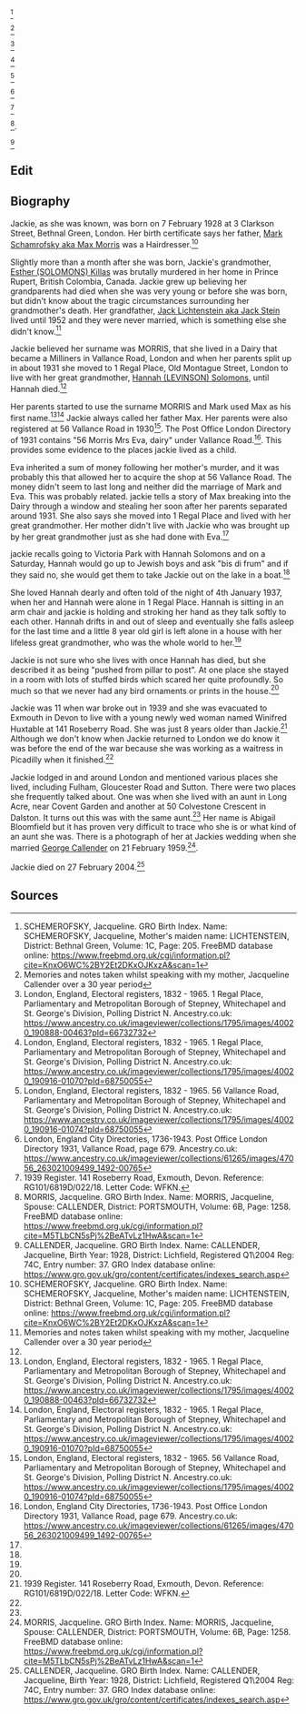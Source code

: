 <ref name="Birth Certificate">
SCHEMEROFSKY, Jacqueline. GRO Birth Index. Name: SCHEMEROFSKY, Jacqueline, Mother's maiden name: LICHTENSTEIN, District: Bethnal Green, Volume:  1C, Page:  205. 
FreeBMD database online: https://www.freebmd.org.uk/cgi/information.pl?cite=KnxO6WC%2BY2Et2DKxOJKxzA&scan=1
</ref>  

<ref name="Convo JS">
Memories and notes taken whilst speaking with my mother, Jacqueline Callender over a 30 year period
</ref>

<ref name="ER 1929: 1 Regal Place">
London, England, Electoral registers, 1832 - 1965. 1 Regal Place, Parliamentary and Metropolitan Borough of Stepney, Whitechapel and St. George's Division, Polling District N. 
Ancestry.co.uk: https://www.ancestry.co.uk/imageviewer/collections/1795/images/40020_190888-00463?pId=66732732
</ref>

<ref name="ER 1930: 1 Regal Place">
London, England, Electoral registers, 1832 - 1965. 1 Regal Place, Parliamentary and Metropolitan Borough of Stepney, Whitechapel and St. George's Division, Polling District N.
Ancestry.co.uk: https://www.ancestry.co.uk/imageviewer/collections/1795/images/40020_190916-01070?pId=68750055
</ref>

<ref name="ER 1930: 56 Vallance Road">
London, England, Electoral registers, 1832 - 1965. 56 Vallance Road, Parliamentary and Metropolitan Borough of Stepney, Whitechapel and St. George's Division, Polling District N.
Ancestry.co.uk: https://www.ancestry.co.uk/imageviewer/collections/1795/images/40020_190916-01074?pId=68750055
</ref>

<ref name="directory vallance road">
London, England City Directories, 1736-1943.  Post Office London Directory 1931, Vallance Road, page 679.
Ancestry.co.uk: https://www.ancestry.co.uk/imageviewer/collections/61265/images/47056_263021009499_1492-00765
</ref>

<ref name="1939 Reg 141 Roseberry Road">
1939 Register.  141 Roseberry Road, Exmouth, Devon.  Reference: RG101/6819D/022/18.  Letter Code: WFKN.
</ref>

<ref name="Marriage Certificate">
MORRIS, Jacqueline. GRO Birth Index. Name: MORRIS, Jacqueline, Spouse: CALLENDER, District: PORTSMOUTH, Volume:  6B, Page:  1258.
FreeBMD database online: https://www.freebmd.org.uk/cgi/information.pl?cite=M5TLbCN5sPj%2BeATvLz1HwA&scan=1
</ref>. 

<ref name="Death Certificate">
CALLENDER, Jacqueline. GRO Birth Index. Name: CALLENDER, Jacqueline, Birth Year: 1928, District: Lichfield, Registered Q1\2004 Reg:  74C, Entry number:  37.
GRO Index database online: https://www.gro.gov.uk/gro/content/certificates/indexes_search.asp
</ref>



== Edit ==

== Biography ==

Jackie, as she was known, was born on 7 February 1928 at 3 Clarkson Street, Bethnal Green, London. Her birth certificate says her father, [[Schamrofsky-1 | Mark Schamrofsky aka Max Morris]] was a Hairdresser.<ref name="Birth Certificate">SCHEMEROFSKY, Jacqueline. GRO Birth Index. Name: SCHEMEROFSKY, Jacqueline, Mother's maiden name: LICHTENSTEIN, District: Bethnal Green, Volume:  1C, Page:  205. FreeBMD database online: https://www.freebmd.org.uk/cgi/information.pl?cite=KnxO6WC%2BY2Et2DKxOJKxzA&scan=1</ref>  

Slightly more than a month after she was born, Jackie's grandmother, [[Solomons-287 | Esther (SOLOMONS) Killas]] was brutally murdered in her home in Prince Rupert, British Colombia, Canada.  Jackie grew up believing her grandparents had died when she was very young or before she was born, but didn't know about the tragic circumstances surrounding her grandmother's death. Her grandfather, [[Lichtenstein-153 | Jack Lichtenstein aka Jack Stein]] lived until 1952 and they were never married, which is something else she didn't know.<ref name="Convo JS">Memories and notes taken whilst speaking with my mother, Jacqueline Callender over a 30 year period</ref>

Jackie believed her surname was MORRIS, that she lived in a Dairy that became a Milliners in Vallance Road, London and when her parents split up in about 1931 she moved to 1 Regal Place, Old Montague Street, London to live with her great grandmother, [[Levinson-273 | Hannah (LEVINSON) Solomons]], until Hannah died.<ref name="Convo JS" />

Her parents started to use the surname MORRIS and Mark used Max as his first name.<ref name="ER 1929: 1 Regal Place">London, England, Electoral registers, 1832 - 1965. 1 Regal Place, Parliamentary and Metropolitan Borough of Stepney, Whitechapel and St. George's Division, Polling District N. Ancestry.co.uk: https://www.ancestry.co.uk/imageviewer/collections/1795/images/40020_190888-00463?pId=66732732</ref><ref name="ER 1930: 1 Regal Place">London, England, Electoral registers, 1832 - 1965. 1 Regal Place, Parliamentary and Metropolitan Borough of Stepney, Whitechapel and St. George's Division, Polling District N. Ancestry.co.uk: https://www.ancestry.co.uk/imageviewer/collections/1795/images/40020_190916-01070?pId=68750055</ref>  Jackie always called her father Max.  Her parents were also registered at 56 Vallance Road in 1930<ref name="ER 1930: 56 Vallance Road">London, England, Electoral registers, 1832 - 1965. 56 Vallance Road, Parliamentary and Metropolitan Borough of Stepney, Whitechapel and St. George's Division, Polling District N. Ancestry.co.uk: https://www.ancestry.co.uk/imageviewer/collections/1795/images/40020_190916-01074?pId=68750055</ref>.  The Post Office London Directory of 1931 contains "56 Morris Mrs Eva, dairy" under Vallance Road.<ref name="directory vallance road">London, England City Directories, 1736-1943.  Post Office London Directory 1931, Vallance Road, page 679.  Ancestry.co.uk: https://www.ancestry.co.uk/imageviewer/collections/61265/images/47056_263021009499_1492-00765</ref>.  This provides some evidence to the places jackie lived as a child.

Eva inherited a sum of money following her mother's murder, and it was probably this that allowed her to acquire the shop at 56 Vallance Road.  The money didn't seem to last long and neither did the marriage of Mark and Eva.  This was probably related.  jackie tells a story of Max breaking into the Dairy through a window and stealing her soon after her parents separated around 1931.  She also says she moved into 1 Regal Place and lived with her great grandmother.  Her mother didn't live with Jackie who was brought up by her great grandmother just as she had done with Eva.<ref name="Convo JS" />

jackie recalls going to Victoria Park with Hannah Solomons and on a Saturday, Hannah would go up to Jewish boys and ask "bis di frum" and if they said no, she would get them to take Jackie out on the lake in a boat.<ref name="Convo JS" />

She loved Hannah dearly and often told of the night of 4th January 1937, when her and Hannah were alone in 1 Regal Place.  Hannah is sitting in an arm chair and jackie is holding and stroking her hand as they talk softly to each other.  Hannah drifts in and out of sleep and eventually she falls asleep for the last time and a little 8 year old girl is left alone in a house with her lifeless great grandmother, who was the whole world to her.<ref name="Convo JS" />

Jackie is not sure who she lives with once Hannah has died, but she described it as being "pushed from pillar to post".  At one place she stayed in a room with lots of stuffed birds which scared her quite profoundly.  So much so that we never had any bird ornaments or prints in the house.<ref name="Convo JS" />

Jackie was 11 when war broke out in 1939 and she was evacuated to Exmouth in Devon to live with a young newly wed woman named Winifred Huxtable at 141 Roseberry Road.  She was just 8 years older than Jackie.<ref name="1939 Reg 141 Roseberry Road">1939 Register.  141 Roseberry Road, Exmouth, Devon.  Reference: RG101/6819D/022/18.  Letter Code: WFKN.</ref>  Although we don't know when Jackie returned to London we do know it was before the end of the war because she was working as a waitress in Picadilly when it finished.<ref name="Convo JS" />

Jackie lodged in and around London and mentioned various places she lived, including Fulham, Gloucester Road and Sutton.  There were two places she frequently talked about.  One was when she lived with an aunt in Long Acre, near Covent Garden and another at 50 Colvestone Crescent in Dalston.  It turns out this was with the same aunt.<ref name="Convo JS" />  Her name is Abigail Bloomfield but it has proven very difficult to trace who she is or what kind of an aunt she was.  There is a photograph of her at Jackies wedding when she married [[Callender-429 | George Callender]] on 21 February 1959.<ref name="Marriage Certificate">MORRIS, Jacqueline. GRO Birth Index. Name: MORRIS, Jacqueline, Spouse: CALLENDER, District: PORTSMOUTH, Volume:  6B, Page:  1258. FreeBMD database online: https://www.freebmd.org.uk/cgi/information.pl?cite=M5TLbCN5sPj%2BeATvLz1HwA&scan=1</ref>. 


Jackie died on 27 February 2004.<ref name="Death Certificate">CALLENDER, Jacqueline. GRO Birth Index. Name: CALLENDER, Jacqueline, Birth Year: 1928, District: Lichfield, Registered Q1\2004 Reg:  74C, Entry number:  37. GRO Index database online: https://www.gro.gov.uk/gro/content/certificates/indexes_search.asp</ref>

== Sources ==
<references />